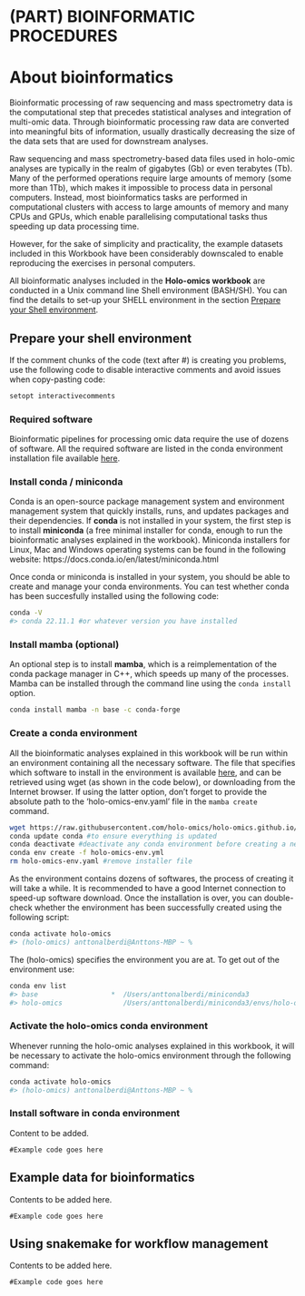 # (PART) BIOINFORMATIC PROCEDURES {-}
# About bioinformatics {#about-bioinformatics}

Bioinformatic processing of raw sequencing and mass spectrometry data is the  computational step that precedes statistical analyses and integration of multi-omic data. Through bioinformatic processing raw data are converted into meaningful bits of information, usually drastically decreasing the size of the data sets that are used for downstream analyses.

Raw sequencing and mass spectrometry-based data files used in holo-omic analyses are typically in the realm of gigabytes (Gb) or even terabytes (Tb). Many of the performed operations require large amounts of memory (some more than 1Tb), which makes it impossible to process data in personal computers. Instead, most bioinformatics tasks are performed in computational clusters with access to large amounts of memory and many CPUs and GPUs, which enable parallelising computational tasks thus speeding up data processing time.

However, for the sake of simplicity and practicality, the example datasets included in this Workbook have been considerably downscaled to enable reproducing the exercises in personal computers.

:::: {.graybox}
All bioinformatic analyses included in the **Holo-omics workbook** are conducted in a Unix command line Shell environment (BASH/SH). You can find the details to set-up your SHELL environment in the section [Prepare your Shell environment](#prepare-shell).
:::

## Prepare your shell environment {#prepare-shell}

If the comment chunks of the code (text after #) is creating you problems, use the following code to disable interactive comments and avoid issues when copy-pasting code:

``` sh
setopt interactivecomments
```

### Required software {- #required-software}

Bioinformatic pipelines for processing omic data require the use of dozens of software. All the required software are listed in the conda environment installation file available [here](https://raw.githubusercontent.com/holo-omics/holo-omics.github.io/main/bin/holo-omics-env.yaml).

### Install conda / miniconda {- #install-conda-miniconda}

Conda is an open-source package management system and environment management system that quickly installs, runs, and updates packages and their dependencies. If **conda** is not installed in your system, the first step is to install **miniconda** (a free minimal installer for conda, enough to run the bioinformatic analyses explained in the workbook). Miniconda installers for Linux, Mac and Windows operating systems can be found in the following website:
https://docs.conda.io/en/latest/miniconda.html

Once conda or miniconda is installed in your system, you should be able to create and manage your conda environments. You can test whether conda has been succesfully installed using the following code:

``` sh
conda -V
#> conda 22.11.1 #or whatever version you have installed
```

### Install mamba (optional) {- #install-mamba}

An optional  step is to install **mamba**, which is a reimplementation of the conda package manager in C++, which speeds up many of the processes. Mamba can be installed through the command line using the `conda install` option.

``` sh
conda install mamba -n base -c conda-forge
```

### Create a conda environment {- #create-conda-environment}

All the bioinformatic analyses explained in this workbook will be run within an environment containing all the necessary software. The file that specifies which software to install in the environment is available [here](https://raw.githubusercontent.com/holo-omics/holo-omics.github.io/main/bin/holo-omics-env.yaml), and can be retrieved using wget (as shown in the code below), or downloading from the Internet browser. If using the latter option, don't forget to provide the absolute path to the 'holo-omics-env.yaml' file in the `mamba create` command.

``` sh
wget https://raw.githubusercontent.com/holo-omics/holo-omics.github.io/main/bin/holo-omics-env.yaml #download installer file
conda update conda #to ensure everything is updated
conda deactivate #deactivate any conda environment before creating a new one
conda env create -f holo-omics-env.yml
rm holo-omics-env.yaml #remove installer file
```

As the environment contains dozens of softwares, the process of creating it will take a while. It is recommended to have a good Internet connection to speed-up software download. Once the installation is over, you can double-check whether the environment has been successfully created using the following script:

``` sh
conda activate holo-omics
#> (holo-omics) anttonalberdi@Anttons-MBP ~ %
```

The (holo-omics) specifies the environment you are at. To get out of the environment use:

``` sh
conda env list
#> base                  *  /Users/anttonalberdi/miniconda3
#> holo-omics               /Users/anttonalberdi/miniconda3/envs/holo-omics
```

### Activate the holo-omics conda environment {-}

Whenever running the holo-omic analyses explained in this workbook, it will be necessary to activate the holo-omics environment through the following command:

``` sh
conda activate holo-omics
#> (holo-omics) anttonalberdi@Anttons-MBP ~ %
```

### Install software in conda environment {-}

Content to be added.

```
#Example code goes here
```

## Example data for bioinformatics {#example-data-bioinformatics}

Contents to be added here.

```
#Example code goes here
```

## Using snakemake for workflow management {#using-snakemake}

Contents to be added here.

```
#Example code goes here
```
